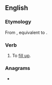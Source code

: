 ==English==

===Etymology===
From {{inh|en|enm|upfillen}}, equivalent to {{af|en|up-|fill}}.

===Verb===
{{en-verb}}

# {{lb|en|transitive|now chiefly|_|poetic}} To [[fill up]].

===Anagrams===
* {{anagrams|en|a=fillpu|fill up|fill-up|fillup}}